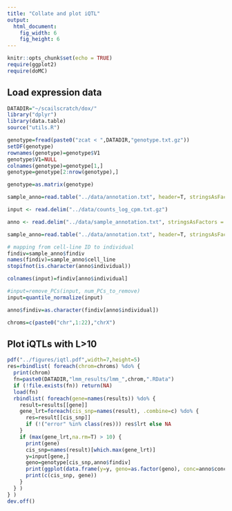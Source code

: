 ```yaml
---
title: "Collate and plot iQTL"
output:
  html_document:
    fig_width: 6
    fig_height: 6
---
```


```r
knitr::opts_chunk$set(echo = TRUE)
require(ggplot2)
require(doMC)
```

## Load expression data
```r
DATADIR="~/scailscratch/dox/"
library("dplyr")
library(data.table)
source("utils.R")

genotype=fread(paste0("zcat < ",DATADIR,"genotype.txt.gz"))
setDF(genotype)
rownames(genotype)=genotype$V1
genotype$V1=NULL
colnames(genotype)=genotype[1,]
genotype=genotype[2:nrow(genotype),]

genotype=as.matrix(genotype)

sample_anno=read.table("../data/annotation.txt", header=T, stringsAsFactors = F)

input <- read.delim("../data/counts_log_cpm.txt.gz") 

anno <- read.delim("../data/sample_annotation.txt", stringsAsFactors = F)

sample_anno=read.table("../data/annotation.txt", header=T, stringsAsFactors = F)

# mapping from cell-line ID to individual
findiv=sample_anno$findiv
names(findiv)=sample_anno$cell_line
stopifnot(is.character(anno$individual))

colnames(input)=findiv[anno$individual]

#input=remove_PCs(input, num_PCs_to_remove)
input=quantile_normalize(input)

anno$findiv=as.character(findiv[anno$individual])

chroms=c(paste0("chr",1:22),"chrX")

```

## Plot iQTLs with L>10
```r
pdf("../figures/iqtl.pdf",width=7,height=5)
res=rbindlist( foreach(chrom=chroms) %do% {
  print(chrom)
  fn=paste0(DATADIR,"lmm_results/lmm_",chrom,".RData")
  if (!file.exists(fn)) return(NA)
  load(fn)
  rbindlist( foreach(gene=names(results)) %do% {
    result=results[[gene]]
    gene_lrt=foreach(cis_snp=names(result), .combine=c) %do% {
      res=result[[cis_snp]]
      if (!("error" %in% class(res))) res$lrt else NA
    }
    if (max(gene_lrt,na.rm=T) > 10) {
      print(gene)
      cis_snp=names(result)[which.max(gene_lrt)]
      y=input[gene,]
      geno=genotype[cis_snp,anno$findiv]
      print(ggplot(data.frame(y=y, geno=as.factor(geno), conc=anno$conc), aes(as.factor(conc), y, col=geno)) + geom_boxplot() + ggtitle(paste("Gene:",gene,"SNP:",cis_snp)) + ylab("Expression") + xlab("Dox concentration") + theme_bw(base_size=16))
      print(c(cis_snp, gene))
    }
  } )
} )
dev.off() 
```